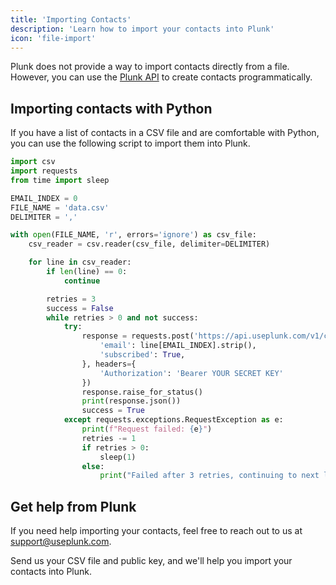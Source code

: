 ```yaml
---
title: 'Importing Contacts'
description: 'Learn how to import your contacts into Plunk'
icon: 'file-import'
---
```


Plunk does not provide a way to import contacts directly from a file. However, you can use the [Plunk API](/api-reference/contacts/create) to create contacts programmatically.

## Importing contacts with Python
If you have a list of contacts in a CSV file and are comfortable with Python, you can use the following script to import them into Plunk.

```python
import csv
import requests
from time import sleep

EMAIL_INDEX = 0
FILE_NAME = 'data.csv'
DELIMITER = ','

with open(FILE_NAME, 'r', errors='ignore') as csv_file:
    csv_reader = csv.reader(csv_file, delimiter=DELIMITER)

    for line in csv_reader:
        if len(line) == 0:
            continue

        retries = 3
        success = False
        while retries > 0 and not success:
            try:
                response = requests.post('https://api.useplunk.com/v1/contacts', json={
                    'email': line[EMAIL_INDEX].strip(),
                    'subscribed': True,
                }, headers={
                    'Authorization': 'Bearer YOUR SECRET KEY'
                })
                response.raise_for_status()
                print(response.json())
                success = True
            except requests.exceptions.RequestException as e:
                print(f"Request failed: {e}")
                retries -= 1
                if retries > 0:
                    sleep(1)
                else:
                    print("Failed after 3 retries, continuing to next line.")
```

## Get help from Plunk
If you need help importing your contacts, feel free to reach out to us at [support@useplunk.com](support@useplunk.com).

Send us your CSV file and public key, and we'll help you import your contacts into Plunk.